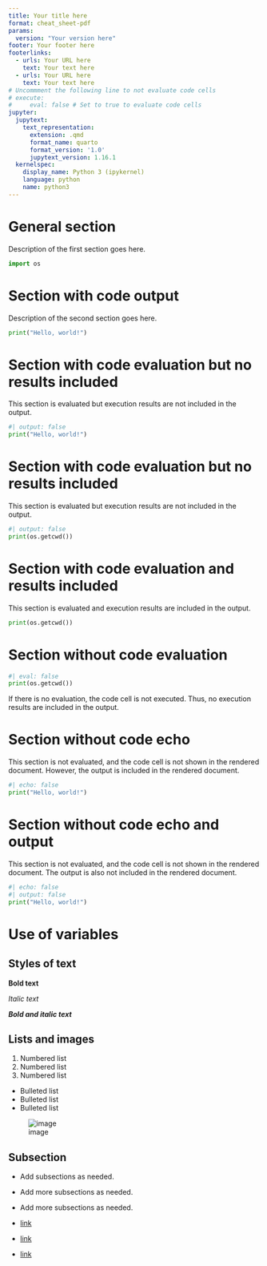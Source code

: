 ```yaml
---
title: Your title here
format: cheat_sheet-pdf
params:
  version: "Your version here"
footer: Your footer here
footerlinks:
  - urls: Your URL here
    text: Your text here
  - urls: Your URL here
    text: Your text here
# Uncommment the following line to not evaluate code cells
# execute:
#     eval: false # Set to true to evaluate code cells
jupyter:
  jupytext:
    text_representation:
      extension: .qmd
      format_name: quarto
      format_version: '1.0'
      jupytext_version: 1.16.1
  kernelspec:
    display_name: Python 3 (ipykernel)
    language: python
    name: python3
---
```


# General section

Description of the first section goes here.

```python
import os
```

# Section with code output

Description of the second section goes here.

```python
print("Hello, world!")
```

# Section with code evaluation but no results included

This section is evaluated but execution results are not included in the output.
```python
#| output: false
print("Hello, world!")
```

# Section with code evaluation but no results included

This section is evaluated but execution results are not included in the output.

```python
#| output: false
print(os.getcwd())
```

# Section with code evaluation and results included

This section is evaluated and execution results are included in the output.

```python
print(os.getcwd())
```

# Section without code evaluation
```python
#| eval: false
print(os.getcwd())
```

If there is no evaluation, the code cell is not executed.
Thus, no execution results are included in the output.

# Section without code echo

This section is not evaluated, and the code cell is not shown in
the rendered document. However, the output is included in the
rendered document.

```python
#| echo: false
print("Hello, world!")
```

# Section without code echo and output
This section is not evaluated, and the code cell is not shown in
the rendered document. The output is also not included in the
rendered document.

```python
#| echo: false
#| output: false
print("Hello, world!")
```

# Use of variables

## Styles of text

**Bold text**

*Italic text*

***Bold and italic text***

## Lists and images
1. Numbered list
2. Numbered list
3. Numbered list

- Bulleted list
- Bulleted list
- Bulleted list

![image](./../_extensions/cheat_sheet/_static/ansys.png)

## Subsection

- Add subsections as needed.
- Add more subsections as needed.
- Add more subsections as needed.

- [link](https://www.google.com)
- [link](https://www.google.com)
- [link](https://www.google.com)
